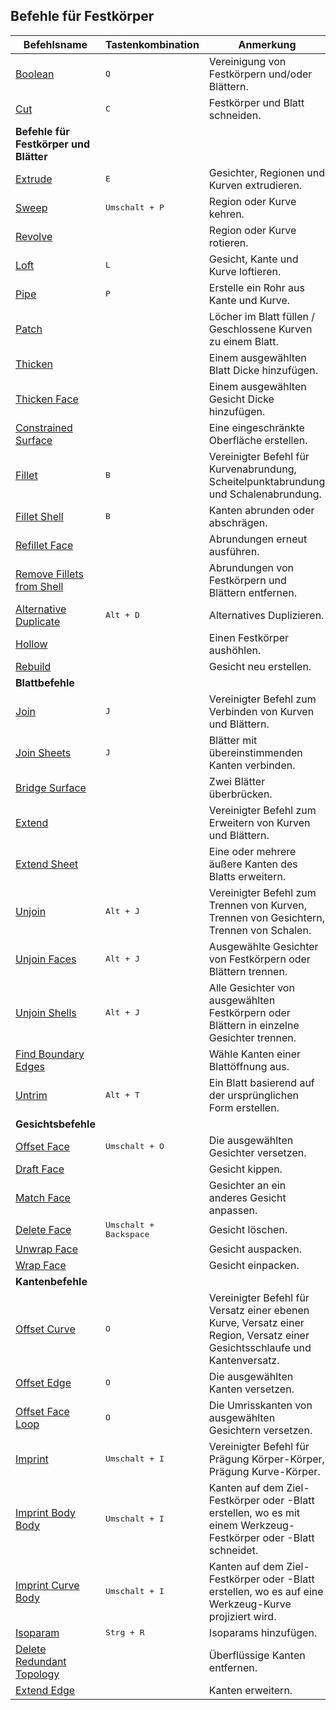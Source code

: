 ## Befehle für Festkörper

| Befehlsname                                                  | Tastenkombination            | Anmerkung                                                                                                                  |
| ------------------------------------------------------------ | ---------------------------- | -------------------------------------------------------------------------------------------------------------------------- |
| [Boolean](solid/boolean)                                     | <kbd>Q</kbd>                 | Vereinigung von Festkörpern und/oder Blättern.                                                                             |
| [Cut](solid/cut)                                             | <kbd>C</kbd>                 | Festkörper und Blatt schneiden.                                                                                            |
| **Befehle für Festkörper und Blätter**                       |                              |                                                                                                                            |
| [Extrude](solid/extrude)                                     | <kbd>E</kbd>                 | Gesichter, Regionen und Kurven extrudieren.                                                                                |
| [Sweep](solid/sweep)                                         | <kbd>Umschalt + P</kbd>         | Region oder Kurve kehren.                                                                                                  |
| [Revolve](solid/revolve)                                     |                              | Region oder Kurve rotieren.                                                                                                |
| [Loft](solid/loft)                                           | <kbd>L</kbd>                 | Gesicht, Kante und Kurve loftieren.                                                                                        |
| [Pipe](solid/pipe)                                           | <kbd>P</kbd>                 | Erstelle ein Rohr aus Kante und Kurve.                                                                                     |
| [Patch](solid/patch)                                         |                              | Löcher im Blatt füllen / Geschlossene Kurven zu einem Blatt.                                                               |
| [Thicken](solid/thicken)                                     |                              | Einem ausgewählten Blatt Dicke hinzufügen.                                                                                 |
| [Thicken Face](solid/thicken-face)                           |                              | Einem ausgewählten Gesicht Dicke hinzufügen.                                                                               |
| [Constrained Surface](solid/constrained-surface)             |                              | Eine eingeschränkte Oberfläche erstellen.                                                                                  |
| [Fillet](solid/fillet)                                       | <kbd>B</kbd>                 | Vereinigter Befehl für Kurvenabrundung, Scheitelpunktabrundung und Schalenabrundung.                                       |
| [Fillet Shell](solid/fillet-shell)                           | <kbd>B</kbd>                 | Kanten abrunden oder abschrägen.                                                                                           |
| [Refillet Face](solid/refillet-face)                         |                              | Abrundungen erneut ausführen.                                                                                              |
| [Remove Fillets from Shell](solid/remove-fillets-from-shell) |                              | Abrundungen von Festkörpern und Blättern entfernen.                                                                        |
| [Alternative Duplicate](solid/alternative-duplicate)         | <kbd>Alt + D</kbd>           | Alternatives Duplizieren.                                                                                                  |
| [Hollow](solid/hollow)                                       |                              | Einen Festkörper aushöhlen.                                                                                                |
| [Rebuild](solid/rebuild)                                     |                              | Gesicht neu erstellen.                                                                                                     |
| **Blattbefehle**                                             |                              |                                                                                                                            |
| [Join](solid/join)                                           | <kbd>J</kbd>                 | Vereinigter Befehl zum Verbinden von Kurven und Blättern.                                                                  |
| [Join Sheets](solid/join-sheets)                             | <kbd>J</kbd>                 | Blätter mit übereinstimmenden Kanten verbinden.                                                                            |
| [Bridge Surface](solid/bridge-surface)                       |                              | Zwei Blätter überbrücken.                                                                                                  |
| [Extend](solid/extend)                                       |                              | Vereinigter Befehl zum Erweitern von Kurven und Blättern.                                                                  |
| [Extend Sheet](solid/extend-sheet)                           |                              | Eine oder mehrere äußere Kanten des Blatts erweitern.                                                                      |
| [Unjoin](solid/unjoin)                                       | <kbd>Alt + J</kbd>           | Vereinigter Befehl zum Trennen von Kurven, Trennen von Gesichtern, Trennen von Schalen.                                    |
| [Unjoin Faces](solid/unjoin-faces)                           | <kbd>Alt + J</kbd>           | Ausgewählte Gesichter von Festkörpern oder Blättern trennen.                                                               |
| [Unjoin Shells](solid/unjoin-shells)                         | <kbd>Alt + J</kbd>           | Alle Gesichter von ausgewählten Festkörpern oder Blättern in einzelne Gesichter trennen.                                   |
| [Find Boundary Edges](solid/find-boundary-edges)             |                              | Wähle Kanten einer Blattöffnung aus.                                                                                       |
| [Untrim](solid/untrim)                                       | <kbd>Alt + T</kbd>           | Ein Blatt basierend auf der ursprünglichen Form erstellen.                                                                 |
| **Gesichtsbefehle**                                          |                              |                                                                                                                            |
| [Offset Face](solid/offset-face)                             | <kbd>Umschalt + O</kbd>         | Die ausgewählten Gesichter versetzen.                                                                                      |
| [Draft Face](solid/draft-face)                               |                              | Gesicht kippen.                                                                                                            |
| [Match Face](solid/match-face)                               |                              | Gesichter an ein anderes Gesicht anpassen.                                                                                 |
| [Delete Face](solid/delete-face)                             | <kbd>Umschalt + Backspace</kbd> | Gesicht löschen.                                                                                                           |
| [Unwrap Face](solid/unwrap-face)                             |                              | Gesicht auspacken.                                                                                                         |
| [Wrap Face](solid/wrap-face)                                 |                              | Gesicht einpacken.                                                                                                         |
| **Kantenbefehle**                                            |                              |                                                                                                                            |
| [Offset Curve](solid/offset-curve)                           | <kbd>O</kbd>                 | Vereinigter Befehl für Versatz einer ebenen Kurve, Versatz einer Region, Versatz einer Gesichtsschlaufe und Kantenversatz. |
| [Offset Edge](solid/offset-edge)                             | <kbd>O</kbd>                 | Die ausgewählten Kanten versetzen.                                                                                         |
| [Offset Face Loop](solid/offset-face-loop)                   | <kbd>O</kbd>                 | Die Umrisskanten von ausgewählten Gesichtern versetzen.                                                                    |
| [Imprint](solid/imprint)                                     | <kbd>Umschalt + I</kbd>         | Vereinigter Befehl für Prägung Körper-Körper, Prägung Kurve-Körper.                                                        |
| [Imprint Body Body](solid/imprint-body-body)                 | <kbd>Umschalt + I</kbd>         | Kanten auf dem Ziel-Festkörper oder -Blatt erstellen, wo es mit einem Werkzeug-Festkörper oder -Blatt schneidet.           |
| [Imprint Curve Body](solid/imprint-curve-body)               | <kbd>Umschalt + I</kbd>         | Kanten auf dem Ziel-Festkörper oder -Blatt erstellen, wo es auf eine Werkzeug-Kurve projiziert wird.                       |
| [Isoparam](solid/isoparam)                                   | <kbd>Strg + R</kbd>          | Isoparams hinzufügen.                                                                                                      |
| [Delete Redundant Topology](solid/delete-redundant-topology) |                              | Überflüssige Kanten entfernen.                                                                                             |
| [Extend Edge](solid/extend-edge)                             |                              | Kanten erweitern.                                                                                                          |